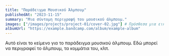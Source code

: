 ```yaml
---
title: "Παράδειγμα Μουσικού Άλμπουμ"
publishedAt: "2023-11-15"
summary: "Μια σύντομη περιγραφή του μουσικού άλμπουμ."
images: ["/images/projects/project-01/cover-02.jpg"] # Πρόσθεσα μια εικόνα για μικρογραφία
albumUrl: "https://example.bandcamp.com/album/example-album"
---
```


Αυτό είναι το κείμενο για το παράδειγμα μουσικού άλμπουμ. Εδώ μπορεί να περιγραφεί το άλμπουμ, τα κομμάτια του, κλπ. 